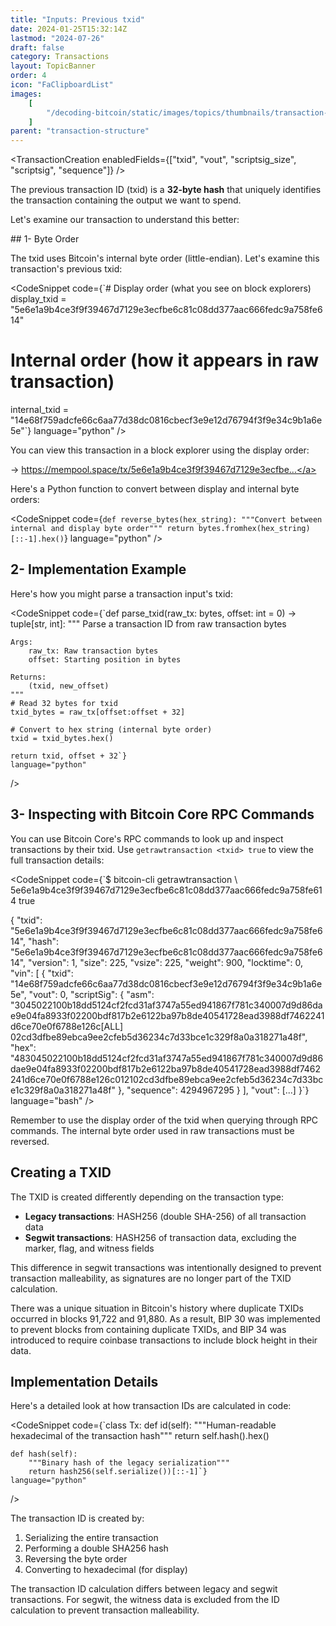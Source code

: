 ```yaml
---
title: "Inputs: Previous txid"
date: 2024-01-25T15:32:14Z
lastmod: "2024-07-26"
draft: false
category: Transactions
layout: TopicBanner
order: 4
icon: "FaClipboardList"
images:
    [
        "/decoding-bitcoin/static/images/topics/thumbnails/transaction-module/fees-thumbnail-prevtxid.jpg"
    ]
parent: "transaction-structure"
---
```


<TransactionCreation
    enabledFields={["txid", "vout", "scriptsig_size", "scriptsig", "sequence"]}
/>

The previous transaction ID (txid) is a **32-byte hash** that uniquely identifies the transaction containing the output we want to spend.

Let's examine our transaction to understand this better:

<div className="dark:hidden w-full rounded-xl overflow-hidden">
    <SvgDisplay
        src="/decoding-bitcoin/static/images/topics/transactions/fees/fees_11_txid.png"
        width="100%"
        height="auto"
    />
</div>
<div className="hidden dark:block w-full rounded-xl overflow-hidden">
    <SvgDisplay
        src="/decoding-bitcoin/static/images/topics/transactions/fees/fees_11_txid.png"
        width="100%"
        height="auto"
    />
</div>
## 1- Byte Order

The txid uses Bitcoin's internal byte order (little-endian). Let's examine this transaction's previous txid:

<CodeSnippet
    code={`# Display order (what you see on block explorers)
display_txid = "5e6e1a9b4ce3f9f39467d7129e3ecfbe6c81c08dd377aac666fedc9a758fe614"

# Internal order (how it appears in raw transaction)

internal_txid = "14e68f759adcfe66c6aa77d38dc0816cbecf3e9e12d76794f3f9e34c9b1a6e5e"`}
language="python"
/>

You can view this transaction in a block explorer using the display order:

-> <a href="https://mempool.space/tx/5e6e1a9b4ce3f9f39467d7129e3ecfbe6c81c08dd377aac666fedc9a758fe614" target="_blank">https://mempool.space/tx/5e6e1a9b4ce3f9f39467d7129e3ecfbe...</a>

<ExpandableAlert title="Converting between byte orders" type="info">
Here's a Python function to convert between display and internal byte orders:

<CodeSnippet
    code={`def reverse_bytes(hex_string):
    """Convert between internal and display byte order"""
    return bytes.fromhex(hex_string)[::-1].hex()`}
    language="python"
/>
</ExpandableAlert>

## 2- Implementation Example

Here's how you might parse a transaction input's txid:

<CodeSnippet
    code={`def parse_txid(raw_tx: bytes, offset: int = 0) -> tuple[str, int]:
    """
    Parse a transaction ID from raw transaction bytes
    
    Args:
        raw_tx: Raw transaction bytes
        offset: Starting position in bytes
        
    Returns:
        (txid, new_offset)
    """
    # Read 32 bytes for txid
    txid_bytes = raw_tx[offset:offset + 32]
    
    # Convert to hex string (internal byte order)
    txid = txid_bytes.hex()
    
    return txid, offset + 32`}
    language="python"
/>

## 3- Inspecting with Bitcoin Core RPC Commands

You can use Bitcoin Core's RPC commands to look up and inspect transactions by their txid. Use `getrawtransaction <txid> true` to view the full transaction details:

<CodeSnippet
    code={`$ bitcoin-cli getrawtransaction \\
    5e6e1a9b4ce3f9f39467d7129e3ecfbe6c81c08dd377aac666fedc9a758fe614 true

{
"txid": "5e6e1a9b4ce3f9f39467d7129e3ecfbe6c81c08dd377aac666fedc9a758fe614",
"hash": "5e6e1a9b4ce3f9f39467d7129e3ecfbe6c81c08dd377aac666fedc9a758fe614",
"version": 1,
"size": 225,
"vsize": 225,
"weight": 900,
"locktime": 0,
"vin": [
{
"txid": "14e68f759adcfe66c6aa77d38dc0816cbecf3e9e12d76794f3f9e34c9b1a6e5e",
"vout": 0,
"scriptSig": {
"asm": "3045022100b18dd5124cf2fcd31af3747a55ed941867f781c340007d9d86dae9e04fa8933f02200bdf817b2e6122ba97b8de40541728ead3988df7462241d6ce70e0f6788e126c[ALL] 02cd3dfbe89ebca9ee2cfeb5d36234c7d33bce1c329f8a0a318271a48f",
"hex": "483045022100b18dd5124cf2fcd31af3747a55ed941867f781c340007d9d86dae9e04fa8933f02200bdf817b2e6122ba97b8de40541728ead3988df7462241d6ce70e0f6788e126c012102cd3dfbe89ebca9ee2cfeb5d36234c7d33bce1c329f8a0a318271a48f"
},
"sequence": 4294967295
}
],
"vout": [...]
}`}
language="bash"
/>

<ExpandableAlert title="Note" type="info">
    Remember to use the display order of the txid when querying through RPC
    commands. The internal byte order used in raw transactions must be reversed.
</ExpandableAlert>

## Creating a TXID

The TXID is created differently depending on the transaction type:

-   **Legacy transactions**: HASH256 (double SHA-256) of all transaction data
-   **Segwit transactions**: HASH256 of transaction data, excluding the marker, flag, and witness fields

This difference in segwit transactions was intentionally designed to prevent transaction malleability, as signatures are no longer part of the TXID calculation.

<ExpandableAlert title="Historical Note" type="info">
    There was a unique situation in Bitcoin's history where duplicate TXIDs occurred in blocks 91,722 and 91,880. As a result, BIP 30 was implemented to prevent blocks from containing duplicate TXIDs, and BIP 34 was introduced to require coinbase transactions to include block height in their data.
</ExpandableAlert>

## Implementation Details

Here's a detailed look at how transaction IDs are calculated in code:

<CodeSnippet
    code={`class Tx:
    def id(self):
        """Human-readable hexadecimal of the transaction hash"""
        return self.hash().hex()

    def hash(self):
        """Binary hash of the legacy serialization"""
        return hash256(self.serialize())[::-1]`}
    language="python"

/>

The transaction ID is created by:

1. Serializing the entire transaction
2. Performing a double SHA256 hash
3. Reversing the byte order
4. Converting to hexadecimal (for display)

<ExpandableAlert title="Note" type="info">
    The transaction ID calculation differs between legacy and segwit
    transactions. For segwit, the witness data is excluded from the ID
    calculation to prevent transaction malleability.
</ExpandableAlert>
